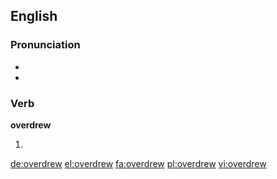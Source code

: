 ==English==

===Pronunciation===
* {{X-SAMPA|/'/}}
* {{IPA|/ˈovəɻdrʊə/}}

===Verb===
'''overdrew'''

# {{simple past of|overdraw}}

[[de:overdrew]]
[[el:overdrew]]
[[fa:overdrew]]
[[pl:overdrew]]
[[vi:overdrew]]